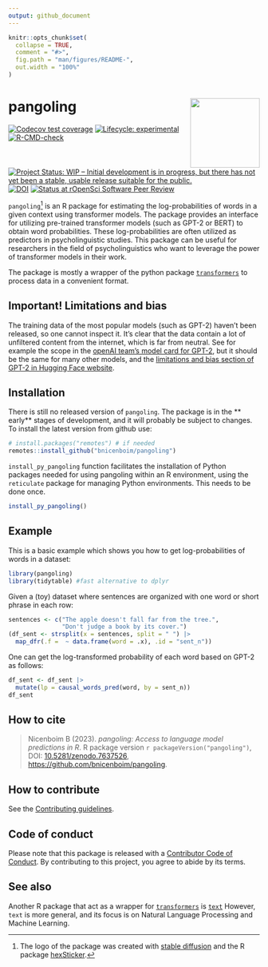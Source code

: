 ```yaml
---
output: github_document
---
```


```r
knitr::opts_chunk$set(
  collapse = TRUE,
  comment = "#>",
  fig.path = "man/figures/README-",
  out.width = "100%"
)
```

# pangoling <a href="http://bruno.nicenboim.me/pangoling/"><img src="man/figures/logo.png" align="right" height="139" /></a>

<!-- badges: start -->
[![Codecov test coverage](https://codecov.io/gh/bnicenboim/pangoling/branch/main/graph/badge.svg)](https://app.codecov.io/gh/bnicenboim/pangoling?branch=main)
[![Lifecycle: experimental](https://img.shields.io/badge/lifecycle-experimental-orange.svg)](https://lifecycle.r-lib.org/articles/stages.html#experimental)
 [![R-CMD-check](https://github.com/bnicenboim/pangoling/actions/workflows/R-CMD-check.yaml/badge.svg)](https://github.com/bnicenboim/pangoling/actions/workflows/R-CMD-check.yaml)
[![Project Status: WIP – Initial development is in progress, but there has not yet been a stable, usable release suitable for the public.](https://www.repostatus.org/badges/latest/wip.svg)](https://www.repostatus.org/#wip)
[![DOI](https://zenodo.org/badge/497831295.svg)](https://zenodo.org/badge/latestdoi/497831295)
[![Status at rOpenSci Software Peer Review](https://badges.ropensci.org/575_status.svg)](https://github.com/ropensci/software-review/issues/575)
<!-- badges: end -->


`pangoling`^[The logo of the package was created with [stable diffusion ](https://huggingface.co/spaces/stabilityai/stable-diffusion) and the R package [hexSticker](https://github.com/GuangchuangYu/hexSticker).] is an R package for estimating the log-probabilities of words in a given context using transformer models. The package provides an interface for utilizing pre-trained transformer models (such as GPT-2 or BERT) to obtain word probabilities.  These log-probabilities are often utilized as predictors in psycholinguistic studies. This package can be useful for researchers in the field of psycholinguistics who want to leverage the power of transformer models in their work.

The package is mostly a wrapper of the python package [`transformers`](https://pypi.org/project/transformers/) to process data in a convenient format. 


## Important! Limitations and bias

The training data of the most popular models (such as GPT-2) haven't been released, so one cannot inspect it. It's clear that the data contain a lot of unfiltered content from the internet, which is far from neutral. See for example the scope in the [openAI team's model card for GPT-2](https://github.com/openai/gpt-2/blob/master/model_card.md#out-of-scope-use-cases), but it should be the same for many other models, and the [limitations and bias section of GPT-2 in Hugging Face website](https://huggingface.co/gpt2).

## Installation

There is still no released version of `pangoling`. The package is in the ** early** stages of development, and it will probably be subject to changes. To install the latest version from github use:

```r
# install.packages("remotes") # if needed
remotes::install_github("bnicenboim/pangoling")
```

`install_py_pangoling` function facilitates the installation of Python packages needed for using pangoling within an R environment, using the `reticulate` package for managing Python environments. This needs to be done once.

```r
install_py_pangoling()
```

## Example

This is a basic example which shows you how to get log-probabilities of words in a dataset:

```r
library(pangoling)
library(tidytable) #fast alternative to dplyr
```

Given a (toy) dataset where sentences are organized with one word or short phrase in each row:

```r
sentences <- c("The apple doesn't fall far from the tree.", 
               "Don't judge a book by its cover.")
(df_sent <- strsplit(x = sentences, split = " ") |> 
  map_dfr(.f =  ~ data.frame(word = .x), .id = "sent_n"))
```

One can get the log-transformed probability of each word based on GPT-2 as follows:

```r
df_sent <- df_sent |>
  mutate(lp = causal_words_pred(word, by = sent_n))
df_sent
```


## How to cite

> Nicenboim B (2023). _pangoling: Access to
>  language model predictions in R_. R package
>  version `r packageVersion("pangoling")`,
>  DOI: [10.5281/zenodo.7637526](https://zenodo.org/badge/latestdoi/497831295),
>  <https://github.com/bnicenboim/pangoling>.

## How to contribute

See the [Contributing guidelines](.github/CONTRIBUTING.md). 


## Code of conduct

Please note that this package is released with a [Contributor
Code of Conduct](https://ropensci.org/code-of-conduct/). 
By contributing to this project, you agree to abide by its terms.

## See also

Another R package that act as a wrapper for [`transformers`](https://pypi.org/project/transformers/) is [`text`](https://r-text.org//) However, `text` is more general, and its focus 
is on Natural Language Processing and Machine Learning.
